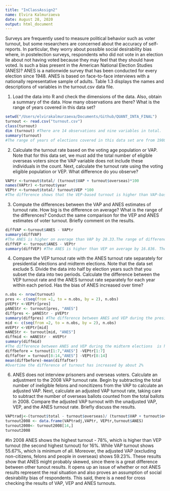 ```yaml
---
title: "InClassAssign2"
name: Elvira Kalmurzaeva
date: August 28, 2020
output: html_document
---
```

Surveys are frequently used to measure political behavior such as voter turnout,
but some researchers are concerned about the accuracy of self-reports. In particular,
they worry about possible social desirability bias where, in postelection surveys,
respondents who did not vote in an election lie about not having voted because they
may feel that they should have voted. Is such a bias present in the American National
Election Studies (ANES)? ANES is a nationwide survey that has been conducted for
every election since 1948. ANES is based on face-to-face interviews with a nationally
representative sample of adults. Table 1.3 displays the names and descriptions of
variables in the turnout.csv data file.

1. Load the data into R and check the dimensions of the data. Also, obtain a
summary of the data. How many observations are there? What is the range of
years covered in this data set?
```r
setwd("/Users/elvirakalmurzaeva/Documents/Github/QUANT_INTA_FINAL")
turnout <- read.csv("turnout.csv")
class(turnout)
dim (turnout) #There are 14 observations and nine variables in total.
summary(turnout)
#The range of years of elections covered in this data set are from 1980 to 2008, the difference is by 2 years.
```

2. Calculate the turnout rate based on the voting age population or VAP. Note that
for this data set, we must add the total number of eligible overseas voters since
the VAP variable does not include these individuals in the count. Next, calculate
the turnout rate using the voting eligible population or VEP. What difference do
you observe?
```r
VAPtr <-turnout$total/ (turnout$VAP + turnout$overseas)*100
names(VAPtr) <-turnout$year
VEPtr <-turnout$total/ turnout$VEP *100
#The difference shows that the VEP-based turnout is higher than VAP-based turnout for all indicated years.  
```

3. Compute the differences between the VAP and ANES estimates of turnout rate.
How big is the difference on average? What is the range of the differences?
Conduct the same comparison for the VEP and ANES estimates of voter turnout.
Briefly comment on the results.
```r
diffVAP <-turnout$ANES - VAPtr
summary(diffVAP) 
#The ANES is higher on average than VAP by 20.33.The range of differences is from 11.06 to 26.17.
diffVEP <- turnout$ANES - VEPtr
summary(diffVEP) #The ANES is higher than VEP on average by 16.836. The range of difference is from 8.581 (minimum) to 22.489 (maximum)
```

4. Compare the VEP turnout rate with the ANES turnout rate separately for
presidential elections and midterm elections. Note that the data set exclude 5. Divide the data into half by election years such that you subset the data into two
periods. Calculate the difference between the VEP turnout rate and the ANES
turnout rate separately for each year within each period. Has the bias of ANES
increased over time?
```r
n.obs <- nrow(turnout)
pres <- c(seq(from =1, to = n.obs, by = 2), n.obs)
pVEPtr <-VEPtr[pres]
pANEStr <- turnout[pres, "ANES"]
diffpres <- pANEStr - pVEPtr
summary(diffpres) #The difference between ANES and VEP during the presidential elections  is higher by 17.89 on average.
mid <- c(seq(from =2, to = n.obs, by = 2), n.obs)
mVEPtr <-VEPtr[mid]
mANEStr <- turnout[mid, "ANES"]
diffmid <- mANEStr - mVEPtr
summary(diffmid)
#The difference between ANES and VEP during the midterm elections  is higher by 15.683 on average.
diffbefore = turnout[1:7,"ANES"] -VEPtr[1:7]
diffafter = turnout[8:14,"ANES"] -VEPtr[8:14]
mean(diffbefore)-mean(diffafter)
#Overtime the difference of turnout has increased by about 2%
```

6. ANES does not interview prisoners and overseas voters. Calculate an adjustment
to the 2008 VAP turnout rate. Begin by subtracting the total number of ineligible
felons and noncitizens from the VAP to calculate an adjusted VAP. Next,
calculate an adjusted VAP turnout rate, taking care to subtract the number of
overseas ballots counted from the total ballots in 2008. Compare the adjusted
VAP turnout with the unadjusted VAP, VEP, and the ANES turnout rate. Briefly
discuss the results.
```r
VAPtradj<-(turnout$total - turnout$overseas)/ (turnout$VAP + turnout$overseas -turnout$felons - turnout$noncit)*100
turnout2008 <- data.frame(VAPtradj,VAPtr, VEPtr,turnout$ANES)
turnout2008<- turnout2008[14,]
turnout2008
```
#In 2008 ANES shows the highest turnout - 78%, which is higher than VEP turnout (the second highest turnout) for 16%. While VAP turnout shows 55.67%, which is minimum of all. Moreover, the adjusted VAP (excluding non-citizens, felons and people in overseas) shows 59.23%. These results show that ANES might probably skewed, since there is a great difference between other tunout results. It opens up an issue of whether or not ANES results represent the real situation and also proves an assumption of social desirability bias of respondents. This said, there is a need for cross checking the results of VAP, VEP and ANES turnouts. 
